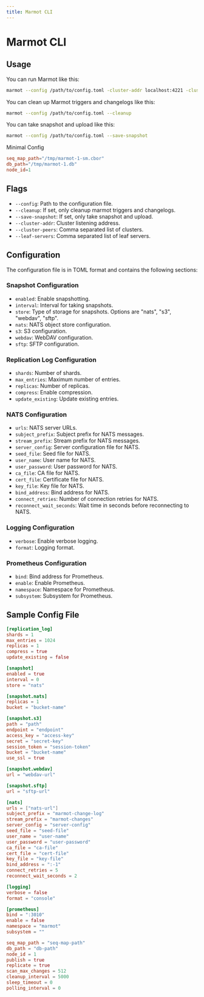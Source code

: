 ```yaml
---
title: Marmot CLI
---
```


# Marmot CLI

## Usage

You can run Marmot like this:

```bash
marmot --config /path/to/config.toml -cluster-addr localhost:4221 -cluster-peers 'nats://localhost:4222/'
```

You can clean up Marmot triggers and changelogs like this:

```bash
marmot --config /path/to/config.toml --cleanup
```

You can take snapshot and upload like this:

```bash
marmot --config /path/to/config.toml --save-snapshot
```

Minimal Config

```toml
seq_map_path="/tmp/marmot-1-sm.cbor"
db_path="/tmp/marmot-1.db"
node_id=1
```

## Flags

- `--config`: Path to the configuration file.
- `--cleanup`: If set, only cleanup marmot triggers and changelogs.
- `--save-snapshot`: If set, only take snapshot and upload.
- `--cluster-addr`: Cluster listening address.
- `--cluster-peers`: Comma separated list of clusters.
- `--leaf-servers`: Comma separated list of leaf servers.

## Configuration

The configuration file is in TOML format and contains the following sections:

### Snapshot Configuration

- `enabled`: Enable snapshotting.
- `interval`: Interval for taking snapshots.
- `store`: Type of storage for snapshots. Options are "nats", "s3", "webdav", "sftp".
- `nats`: NATS object store configuration.
- `s3`: S3 configuration.
- `webdav`: WebDAV configuration.
- `sftp`: SFTP configuration.

### Replication Log Configuration

- `shards`: Number of shards.
- `max_entries`: Maximum number of entries.
- `replicas`: Number of replicas.
- `compress`: Enable compression.
- `update_existing`: Update existing entries.

### NATS Configuration

- `urls`: NATS server URLs.
- `subject_prefix`: Subject prefix for NATS messages.
- `stream_prefix`: Stream prefix for NATS messages.
- `server_config`: Server configuration file for NATS.
- `seed_file`: Seed file for NATS.
- `user_name`: User name for NATS.
- `user_password`: User password for NATS.
- `ca_file`: CA file for NATS.
- `cert_file`: Certificate file for NATS.
- `key_file`: Key file for NATS.
- `bind_address`: Bind address for NATS.
- `connect_retries`: Number of connection retries for NATS.
- `reconnect_wait_seconds`: Wait time in seconds before reconnecting to NATS.

### Logging Configuration

- `verbose`: Enable verbose logging.
- `format`: Logging format.

### Prometheus Configuration

- `bind`: Bind address for Prometheus.
- `enable`: Enable Prometheus.
- `namespace`: Namespace for Prometheus.
- `subsystem`: Subsystem for Prometheus.



## Sample Config File

```toml 
[replication_log]
shards = 1
max_entries = 1024
replicas = 1
compress = true
update_existing = false

[snapshot]
enabled = true
interval = 0
store = "nats"

[snapshot.nats]
replicas = 1
bucket = "bucket-name"

[snapshot.s3]
path = "path"
endpoint = "endpoint"
access_key = "access-key"
secret = "secret-key"
session_token = "session-token"
bucket = "bucket-name"
use_ssl = true

[snapshot.webdav]
url = "webdav-url"

[snapshot.sftp]
url = "sftp-url"

[nats]
urls = ["nats-url"]
subject_prefix = "marmot-change-log"
stream_prefix = "marmot-changes"
server_config = "server-config"
seed_file = "seed-file"
user_name = "user-name"
user_password = "user-password"
ca_file = "ca-file"
cert_file = "cert-file"
key_file = "key-file"
bind_address = ":-1"
connect_retries = 5
reconnect_wait_seconds = 2

[logging]
verbose = false
format = "console"

[prometheus]
bind = ":3010"
enable = false
namespace = "marmot"
subsystem = ""

seq_map_path = "seq-map-path"
db_path = "db-path"
node_id = 1
publish = true
replicate = true
scan_max_changes = 512
cleanup_interval = 5000
sleep_timeout = 0
polling_interval = 0
```
